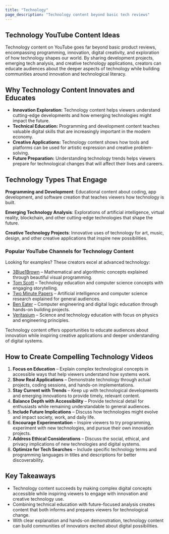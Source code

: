 ```yaml
---
title: "Technology"
page_description: "Technology content beyond basic tech reviews"
---
```


## Technology YouTube Content Ideas

Technology content on YouTube goes far beyond basic product reviews, encompassing programming, innovation, digital creativity, and exploration of how technology shapes our world. By sharing development projects, emerging tech analysis, and creative technology applications, creators can educate audiences about the deeper aspects of technology while building communities around innovation and technological literacy.

## Why Technology Content Innovates and Educates

- **Innovation Exploration:** Technology content helps viewers understand cutting-edge developments and how emerging technologies might impact the future.  
- **Technical Education:** Programming and development content teaches valuable digital skills that are increasingly important in the modern economy.  
- **Creative Applications:** Technology content shows how tools and platforms can be used for artistic expression and creative problem-solving.  
- **Future Preparation:** Understanding technology trends helps viewers prepare for technological changes that will affect their lives and careers.  

## Technology Types That Engage

**Programming and Development**: Educational content about coding, app development, and software creation that teaches viewers how technology is built.

**Emerging Technology Analysis**: Explorations of artificial intelligence, virtual reality, blockchain, and other cutting-edge technologies that shape the future.

**Creative Technology Projects**: Innovative uses of technology for art, music, design, and other creative applications that inspire new possibilities.

### Popular YouTube Channels for Technology Content

Looking for examples? These creators excel at advanced technology:  
- [3Blue1Brown](https://www.youtube.com/@3blue1brown) – Mathematical and algorithmic concepts explained through beautiful visual programming.  
- [Tom Scott](https://www.youtube.com/@TomScottGo) – Technology education and computer science concepts with engaging storytelling.  
- [Two Minute Papers](https://www.youtube.com/@TwoMinutePapers) – Artificial intelligence and computer science research explained for general audiences.  
- [Ben Eater](https://www.youtube.com/@BenEater) – Computer engineering and digital logic education through hands-on building projects.  
- [Veritasium](https://www.youtube.com/@veritasium) – Science and technology education with focus on physics and engineering principles.  

Technology content offers opportunities to educate audiences about innovation while inspiring creative applications and deeper understanding of digital systems.

## How to Create Compelling Technology Videos

1. **Focus on Education** – Explain complex technological concepts in accessible ways that help viewers understand how systems work.  
2. **Show Real Applications** – Demonstrate technology through actual projects, coding sessions, and hands-on implementations.  
3. **Stay Current with Trends** – Keep up with technological developments and emerging innovations to provide timely, relevant content.  
4. **Balance Depth with Accessibility** – Provide technical detail for enthusiasts while remaining understandable to general audiences.  
5. **Include Future Implications** – Discuss how technologies might evolve and impact society, work, and daily life.  
6. **Encourage Experimentation** – Inspire viewers to try programming, experiment with new technologies, and pursue their own innovation projects.  
7. **Address Ethical Considerations** – Discuss the social, ethical, and privacy implications of new technologies and digital systems.  
8. **Optimize for Tech Searches** – Include specific technology terms and programming languages in titles and descriptions for better discoverability.  

## Key Takeaways

- Technology content succeeds by making complex digital concepts accessible while inspiring viewers to engage with innovation and creative technology use.  
- Combining technical education with future-focused analysis creates content that both informs and prepares viewers for technological change.  
- With clear explanation and hands-on demonstration, technology content can build communities of innovators excited about digital possibilities.
